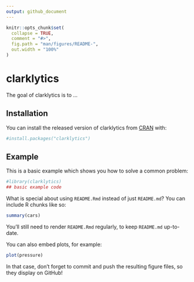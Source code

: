 ```yaml
---
output: github_document
---
```


<!-- README.md is generated from README.Rmd. Please edit that file -->

```r
knitr::opts_chunk$set(
  collapse = TRUE,
  comment = "#>",
  fig.path = "man/figures/README-",
  out.width = "100%"
)
```

# clarklytics

<!-- badges: start -->
<!-- badges: end -->

The goal of clarklytics is to ...

## Installation

You can install the released version of clarklytics from [CRAN](https://CRAN.R-project.org) with:

``` r
#install.packages("clarklytics")
```

## Example

This is a basic example which shows you how to solve a common problem:

```r
#library(clarklytics)
## basic example code
```

What is special about using `README.Rmd` instead of just `README.md`? You can include R chunks like so:

```r
summary(cars)
```

You'll still need to render `README.Rmd` regularly, to keep `README.md` up-to-date.

You can also embed plots, for example:

```r
plot(pressure)
```

In that case, don't forget to commit and push the resulting figure files, so they display on GitHub!

